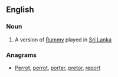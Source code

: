 ==English==

===Noun===
{{en-noun}}

# A version of [[Rummy]] played in [[Sri Lanka]]

===Anagrams===
* [[Perrot#English|Perrot]], [[perrot#English|perrot]], [[porter#English|porter]], [[pretor#English|pretor]], [[report#English|report]]